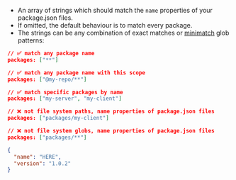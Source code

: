 
<Pills optional />

- An array of strings which should match the `name` properties of your package.json files.
- If omitted, the default behaviour is to match every package.
- The strings can be any combination of exact matches or [minimatch](https://github.com/isaacs/minimatch) glob patterns:

```json title="Examples of valid values"
// ✅ match any package name
packages: ["**"]

// ✅ match any package name with this scope
packages: ["@my-repo/**"]

// ✅ match specific packages by name
packages: ["my-server", "my-client"]

// ❌ not file system paths, name properties of package.json files
packages: ["packages/my-client"]

// ❌ not file system globs, name properties of package.json files
packages: ["packages/**"]
```

```json title="Where this pattern is matched against"
{
  "name": "HERE",
  "version": "1.0.2"
}
```

